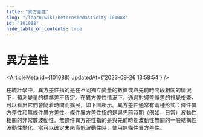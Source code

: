 ```yaml
---
title: "異方差性"
slug: "/learn/wiki/heteroskedasticity-101088"
id: "101088"
hide_table_of_contents: true
---
```



# 異方差性

<ArticleMeta id={101088} updatedAt={'2023-09-26 13:58:54'} />
<div className='border-solid border-b border-t-0 my-4 border-[var(--ifm-color-gray-300)]' />

在統計學中，異方差性指的是在不同獨立變量的數值或與先前時間段相關的情況下，預測變量的標準差不恆定。在異方差性情況下，通過對殘差誤差的視覺檢查，可以看出它們會隨着時間而擴展，如下圖所示。異方差性通常有兩種形式：條件異方差性和無條件異方差性。條件異方差性指的是與先前時期（例如，日常）波動性相關的非常數波動性。無條件異方差性指的是與先前時期波動性無關的一般結構性波動性變化。當可以確定未來高低波動性時，使用無條件異方差性。
